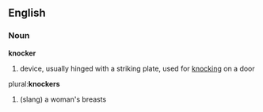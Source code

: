 ==English==
===Noun===
'''knocker'''
#device, usually hinged with a striking plate, used for [[knocking]] on a door

plural:'''knockers'''
#(slang) a woman's breasts